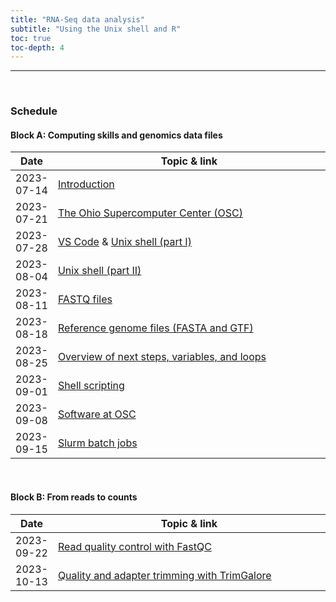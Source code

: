 ```yaml
---
title: "RNA-Seq data analysis"
subtitle: "Using the Unix shell and R"
toc: true
toc-depth: 4
---
```


------

<br>

### Schedule

#### Block A: Computing skills and genomics data files

| Date       | Topic & link                                                                     |
|------------|----------------------------------------------------------------------------------|
| 2023-07-14 | [Introduction](modules/intro.qmd)                                                |
| 2023-07-21 | [The Ohio Supercomputer Center (OSC)](modules/A01_osc.qmd)                       |
| 2023-07-28 | [VS Code](modules/A02_vscode.qmd) & [Unix shell (part I)](modules/A03_shell1.qmd) |
| 2023-08-04 | [Unix shell (part II)](modules/A04_shell2.qmd)                                   |
| 2023-08-11 | [FASTQ files](modules/A05_fastq.qmd)                                             |
| 2023-08-18 | [Reference genome files (FASTA and GTF)](modules/A06_ref-files.qmd)              |
| 2023-08-25 | [Overview of next steps, variables, and loops](modules/A07_overview.qmd)         |
| 2023-09-01 | [Shell scripting](modules/A08_scripts.qmd)                                       |
| 2023-09-08 | [Software at OSC](modules/A09_software.qmd)                                      |
| 2023-09-15 | [Slurm batch jobs](modules/A10_slurm.qmd)                                        |

<br>

#### Block B: From reads to counts

| Date       | Topic & link                                                                     |
|------------|----------------------------------------------------------------------------------|
| 2023-09-22 | [Read quality control with FastQC](modules/B01_fastqc.qmd)                       |
| 2023-10-13 | [Quality and adapter trimming with TrimGalore](modules/B03_trimgalore.qmd)       |

